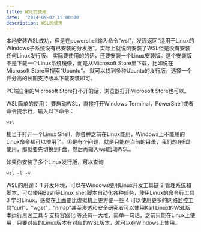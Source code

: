 ```yaml
---
title: WSL的使用
date:  '2024-09-02 15:00:00'
description: WSL的使用
---
```


本地安装WSL成功，但是在powershell输入命令“wsl”，发现返回“适用于Linux的WIndows子系统没有已安装的分发版”。实际上就说明安装了WSL但是没有安装任何Linux发行版。
实际要使用的的话，还要安装一个Linux安装版。这个安装版不是下载一个Linux系统镜像，而是从Microsoft Store里下载，比如说在Microsoft Store里搜索“Ubuntu”。
就可以找到多种Ubuntu的发行版，选择一个评分高的长期支持版本下载安装即可。

PC端自带的Microsoft Store打不开的话，浏览器打开Microsoft Store也可以。


WSL简单的使用：
要启动WSL，直接打开Windows Terminal，PowerShell或者命令提示行，输入以下命令：
```
wsl
```
相当于打开一个Linux Shell，你各种之前在Linux能用，Windows上不能用的Linux命令都可以使用了。但是有个问题，就是只能在当前的目录，我们想在F盘使用，那就要先切换到F盘，然后再输入wsl启动WSL。

如果你安装了多个Linux发行版，可以查询
```
wsl -l -v
```

WSL的用途：
1 开发环境，可以在Windows使用Linux开发工具链
2 管理系统和脚本，可以使用Bash等Linux shell脚本自动化各种任务，使用Linux的命令行工具
3 学习Linux，感觉在上面要比虚拟机上更方便一些
4 可以使用更多的网络监控工具“curl”，“wget”，“nmap”甚至渗透和安全研究者可以使用Kail Linux的WSL版本运行黑客工具
5 支持容器化
等还有一大堆，简单一句话，之前只能在Linux上使用，只要对应的Linux版本有对应的WSL版本，就可以在Windows上使用。

